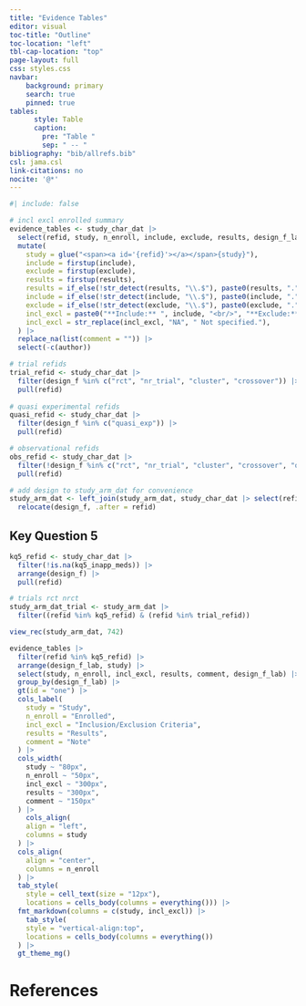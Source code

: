 ```yaml
---
title: "Evidence Tables"
editor: visual
toc-title: "Outline"
toc-location: "left"
tbl-cap-location: "top"
page-layout: full
css: styles.css
navbar:
    background: primary
    search: true
    pinned: true
tables:
      style: Table
      caption:
        pre: "Table "
        sep: " -- "
bibliography: "bib/allrefs.bib"
csl: jama.csl
link-citations: no
nocite: '@*'
---
```


<!-- setup -------------------------------------------- (2022-12-24 16:56) @ --->
```r
#| include: false
```

```r
# incl excl enrolled summary
evidence_tables <- study_char_dat |> 
  select(refid, study, n_enroll, include, exclude, results, design_f_lab, year, author, comment) |> 
  mutate(
    study = glue("<span><a id='{refid}'></a></span>{study}"),
    include = firstup(include),
    exclude = firstup(exclude),
    results = firstup(results),
    results = if_else(!str_detect(results, "\\.$"), paste0(results, "."), results),
    include = if_else(!str_detect(include, "\\.$"), paste0(include, "."), include),
    exclude = if_else(!str_detect(exclude, "\\.$"), paste0(exclude, "."), exclude),
    incl_excl = paste0("**Include:** ", include, "<br/>", "**Exclude:** ", exclude),
    incl_excl = str_replace(incl_excl, "NA", " Not specified."),
  ) |> 
  replace_na(list(comment = "")) |> 
  select(-c(author))

# trial refids
trial_refid <- study_char_dat |> 
  filter(design_f %in% c("rct", "nr_trial", "cluster", "crossover")) |> 
  pull(refid)
  
# quasi experimental refids
quasi_refid <- study_char_dat |> 
  filter(design_f %in% c("quasi_exp")) |> 
  pull(refid)

# observational refids
obs_refid <- study_char_dat |> 
  filter(!design_f %in% c("rct", "nr_trial", "cluster", "crossover", "quasi_exp")) |> 
  pull(refid)

# add design to study_arm_dat for convenience
study_arm_dat <- left_join(study_arm_dat, study_char_dat |> select(refid, design_f), by = "refid") |> 
  relocate(design_f, .after = refid) 

```

## Key Question 5

```r
kq5_refid <- study_char_dat |>
  filter(!is.na(kq5_inapp_meds)) |> 
  arrange(design_f) |> 
  pull(refid)

# trials rct nrct
study_arm_dat_trial <- study_arm_dat |> 
  filter((refid %in% kq5_refid) & (refid %in% trial_refid))

view_rec(study_arm_dat, 742)

evidence_tables |>
  filter(refid %in% kq5_refid) |>
  arrange(design_f_lab, study) |>
  select(study, n_enroll, incl_excl, results, comment, design_f_lab) |>
  group_by(design_f_lab) |>
  gt(id = "one") |> 
  cols_label(
    study = "Study",
    n_enroll = "Enrolled",
    incl_excl = "Inclusion/Exclusion Criteria",
    results = "Results",
    comment = "Note"
  ) |> 
  cols_width(
    study ~ "80px",
    n_enroll ~ "50px",
    incl_excl ~ "300px",
    results ~ "300px",
    comment ~ "150px"
  ) |> 
    cols_align(
    align = "left",
    columns = study
  ) |>
  cols_align(
    align = "center",
    columns = n_enroll
  ) |>
  tab_style(
    style = cell_text(size = "12px"),
    locations = cells_body(columns = everything())) |> 
  fmt_markdown(columns = c(study, incl_excl)) |> 
    tab_style(
    style = "vertical-align:top",
    locations = cells_body(columns = everything())
  ) |> 
  gt_theme_mg()

```

# References {#references}


